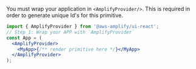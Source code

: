 You must wrap your application in `<AmplifyProvider/>`. This is required in order to generate unique Id's for this primitive.

```jsx
import { AmplifyProvider } from '@aws-amplify/ui-react';
// Step 1: Wrap your APP with `AmplifyProvider`
const App = (
  <AmplifyProvider>
    <MyApp>{/** render primitive here */}</MyApp>
  </AmplifyProvider>
);
```
